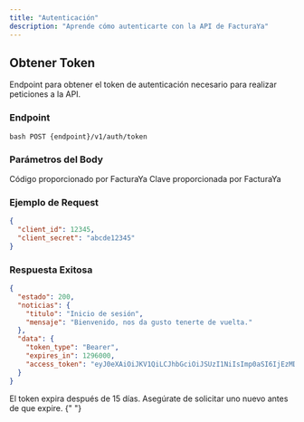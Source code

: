 ```yaml
---
title: "Autenticación"
description: "Aprende cómo autenticarte con la API de FacturaYa"
---
```


## Obtener Token

Endpoint para obtener el token de autenticación necesario para realizar peticiones a la API.

### Endpoint

<CodeGroup>```bash POST {endpoint}/v1/auth/token ```</CodeGroup>

### Parámetros del Body

<ParamField body="client_id" type="integer" required>
  Código proporcionado por FacturaYa
</ParamField>

<ParamField body="client_secret" type="string" required>
  Clave proporcionada por FacturaYa
</ParamField>

### Ejemplo de Request

```json
{
  "client_id": 12345,
  "client_secret": "abcde12345"
}
```

### Respuesta Exitosa

```json
{
  "estado": 200,
  "noticias": {
    "titulo": "Inicio de sesión",
    "mensaje": "Bienvenido, nos da gusto tenerte de vuelta."
  },
  "data": {
    "token_type": "Bearer",
    "expires_in": 1296000,
    "access_token": "eyJ0eXAiOiJKV1QiLCJhbGciOiJSUzI1NiIsImp0aSI6IjEzMDY2..."
  }
}
```

<Note>
  El token expira después de 15 días. Asegúrate de solicitar uno nuevo antes de
  que expire.
</Note>{" "}
